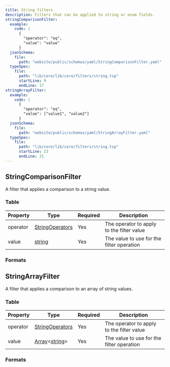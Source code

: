 ```yaml
---
title: String filters
description: Filters that can be applied to string or enum fields.
stringComparisonFilter:
  example:
    code: |
      {
        "operator": "eq",
        "value": "value"
      }
  jsonSchema:
    file:
      path: "website/public/schemas/yaml/StringComparisonFilter.yaml"
  typeSpec:
    file:
      path: "lib/core/lib/core/filters/string.tsp"
      startLine: 9
      endLine: 17
stringArrayFilter:
  example:
    code: |
      {
        "operator": "eq",
        "value": ["value1", "value2"]
      }
  jsonSchema:
    file:
      path: "website/public/schemas/yaml/StringArrayFilter.yaml"
  typeSpec:
    file:
      path: "lib/core/lib/core/filters/string.tsp"
      startLine: 23
      endLine: 31
---
```



## StringComparisonFilter

A filter that applies a comparison to a string value.

### Table

| Property | Type                                                      | Required | Description                               |
| -------- | --------------------------------------------------------- | -------- | ----------------------------------------- |
| operator | [StringOperators](/protocol/filters/base#stringoperators) | Yes      | The operator to apply to the filter value |
| value    | [string](/protocol/types/string#string)                   | Yes      | The value to use for the filter operation |

### Formats

<SchemaFormatTabs
  example={frontmatter.stringComparisonFilter.example}
  jsonSchema={frontmatter.stringComparisonFilter.jsonSchema}
  typeSpec={frontmatter.stringComparisonFilter.typeSpec}
/>

## StringArrayFilter

A filter that applies a comparison to an array of string values.

### Table

| Property | Type                                                                            | Required | Description                               |
| -------- | ------------------------------------------------------------------------------- | -------- | ----------------------------------------- |
| operator | [StringOperators](/protocol/filters/base#stringoperators)                       | Yes      | The operator to apply to the filter value |
| value    | [Array](/protocol/types/other#array)\<[string](/protocol/types/string#string)\> | Yes      | The value to use for the filter operation |

### Formats

<SchemaFormatTabs
  example={frontmatter.stringArrayFilter.example}
  jsonSchema={frontmatter.stringArrayFilter.jsonSchema}
  typeSpec={frontmatter.stringArrayFilter.typeSpec}
/>
